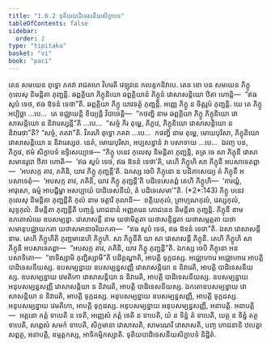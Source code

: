 ```yaml
---
title: "1.6.2 ទុតិយបាដិទេសនីយសិក្ខាបទ"
tableOfContents: false
sidebar:
  order: 2
type: "tipitaka"
basket: "vi"
book: "paci"
---
```



<DynamicBreadcrumb />

<Division number="557" book="paci">

<Paragraph number="1613" book="paci">
តេន សមយេន ពុទ្ធោ ភគវា រាជគហេ វិហរតិ វេឡុវនេ កលន្ទកនិវាបេ. តេន ខោ បន សមយេន ភិក្ខូ កុលេសុ និមន្តិតា ភុញ្ជន្តិ. ឆព្ពគ្គិយា ភិក្ខុនិយោ ឆព្ពគ្គិយានំ ភិក្ខូនំ វោសាសន្តិយោ ឋិតា ហោន្តិ—  “ឥធ សូបំ ទេថ, ឥធ ឱទនំ ទេថា”តិ. ឆព្ពគ្គិយា ភិក្ខូ យាវទត្ថំ ភុញ្ជន្តិ. អញ្ញេ ភិក្ខូ ន ចិត្តរូបំ ភុញ្ជន្តិ.
</Paragraph>

<Paragraph number="1614" book="paci">
យេ តេ ភិក្ខូ អប្បិច្ឆា …បេ…  តេ ឧជ្ឈាយន្តិ ខិយ្យន្តិ វិបាចេន្តិ—  “កថញ្ហិ នាម ឆព្ពគ្គិយា ភិក្ខូ ភិក្ខុនិយោ វោសាសន្តិយោ ន និវារេស្សន្តី”តិ …បេ…  “សច្ចំ កិរ តុម្ហេ, ភិក្ខវេ, ភិក្ខុនិយោ វោសាសន្តិយោ ន និវារេថា”តិ? “សច្ចំ, ភគវា”តិ. វិគរហិ ពុទ្ធោ ភគវា …បេ…  កថញ្ហិ នាម តុម្ហេ, មោឃបុរិសា, ភិក្ខុនិយោ វោសាសន្តិយោ ន និវារេស្សថ. នេតំ, មោឃបុរិសា, អប្បសន្នានំ វា បសាទាយ …បេ…  ឯវញ្ច បន, ភិក្ខវេ, ឥមំ សិក្ខាបទំ ឧទ្ទិសេយ្យាថ—
</Paragraph>

</Division>
<Division number="558" book="paci">

<Paragraph number="1615" book="paci">
<Emphasis>“ភិក្ខូ បនេវ កុលេសុ និមន្តិតា ភុញ្ជន្តិ, តត្រ ចេ សា ភិក្ខុនី វោសាសមានរូបា ឋិតា ហោតិ—  ‘ឥធ សូបំ ទេថ, ឥធ ឱទនំ ទេថា’តិ, តេហិ ភិក្ខូហិ សា ភិក្ខុនី អបសាទេតព្ពា—  ‘អបសក្ក តាវ, ភគិនិ, យាវ ភិក្ខូ ភុញ្ជន្តី’តិ. ឯកស្ស ចេបិ ភិក្ខុនោ ន បដិភាសេយ្យ តំ ភិក្ខុនឹ អបសាទេតុំ—  ‘អបសក្ក តាវ, ភគិនិ, យាវ ភិក្ខូ ភុញ្ជន្តី’តិ បដិទេសេតព្ពំ តេហិ ភិក្ខូហិ—  ‘គារយ្ហំ, អាវុសោ, ធម្មំ អាបជ្ជិម្ហា អសប្បាយំ បាដិទេសនីយំ, តំ បដិទេសេមា’”</Emphasis>តិ. (*2*:<Emphasis>143</Emphasis>)
</Paragraph>

</Division>
<Division number="559" book="paci">

<Paragraph number="1616" book="paci">
<Emphasis>ភិក្ខូ បនេវ កុលេសុ និមន្តិតា ភុញ្ជន្តី</Emphasis>តិ កុលំ នាម ចត្តារិ កុលានិ—  ខត្តិយកុលំ, ព្រាហ្មណកុលំ, វេស្សកុលំ, សុទ្ទកុលំ.
</Paragraph>

<Paragraph number="1617" book="paci">
<Emphasis>និមន្តិតា ភុញ្ជន្តី</Emphasis>តិ បញ្ចន្នំ ភោជនានំ អញ្ញតរេន ភោជនេន និមន្តិតា ភុញ្ជន្តិ.
</Paragraph>

<Paragraph number="1618" book="paci">
<Emphasis>ភិក្ខុនី</Emphasis> នាម ឧភតោសំឃេ ឧបសម្បន្នា.
</Paragraph>

<Paragraph number="1619" book="paci">
<Emphasis>វោសាសន្តី</Emphasis> នាម យថាមិត្តតា យថាសន្ទិដ្ឋតា យថាសម្ភត្តតា យថាសមានុបជ្ឈាយកតា យថាសមានាចរិយកតា—  “ឥធ សូបំ ទេថ, ឥធ ឱទនំ ទេថា”តិ. ឯសា វោសាសន្តី នាម.
</Paragraph>

<Paragraph number="1620" book="paci">
<Emphasis>តេហិ ភិក្ខូហី</Emphasis>តិ ភុញ្ជមានេហិ ភិក្ខូហិ.
</Paragraph>

<Paragraph number="1621" book="paci">
<Emphasis>សា ភិក្ខុនី</Emphasis>តិ យា សា វោសាសន្តី ភិក្ខុនី.
</Paragraph>

<Paragraph number="1622" book="paci">
តេហិ ភិក្ខូហិ សា ភិក្ខុនី អបសាទេតព្ពា—  “អបសក្ក តាវ, ភគិនិ, យាវ ភិក្ខូ ភុញ្ជន្តី”តិ. ឯកស្ស ចេបិ ភិក្ខុនោ អនបសាទិតោ—  “ខាទិស្សាមិ ភុញ្ជិស្សាមី”តិ បដិគ្គណ្ហាតិ, អាបត្តិ ទុក្កដស្ស. អជ្ឈោហារេ អជ្ឈោហារេ អាបត្តិ បាដិទេសនីយស្ស.
</Paragraph>

</Division>
<Division number="560" book="paci">

<Paragraph number="1623" book="paci">
ឧបសម្បន្នាយ ឧបសម្បន្នសញ្ញី វោសាសន្តិយា ន និវារេតិ, អាបត្តិ បាដិទេសនីយស្ស. ឧបសម្បន្នាយ វេមតិកោ វោសាសន្តិយា ន និវារេតិ, អាបត្តិ បាដិទេសនីយស្ស. ឧបសម្បន្នាយ អនុបសម្បន្នសញ្ញី វោសាសន្តិយា ន និវារេតិ, អាបត្តិ បាដិទេសនីយស្ស.
</Paragraph>

<Paragraph number="1624" book="paci">
ឯកតោឧបសម្បន្នាយ វោសាសន្តិយា ន និវារេតិ, អាបត្តិ ទុក្កដស្ស. អនុបសម្បន្នាយ ឧបសម្បន្នសញ្ញី, អាបត្តិ ទុក្កដស្ស. អនុបសម្បន្នាយ វេមតិកោ, អាបត្តិ ទុក្កដស្ស. អនុបសម្បន្នាយ អនុបសម្បន្នសញ្ញី, អនាបត្តិ.
</Paragraph>

</Division>
<Division number="561" book="paci">

<Paragraph number="1625" book="paci">
អនាបត្តិ—  អត្តនោ ភត្តំ ទាបេតិ ន ទេតិ, អញ្ញេសំ ភត្តំ ទេតិ ន ទាបេតិ, យំ ន ទិន្នំ តំ ទាបេតិ, យត្ថ ន ទិន្នំ តត្ថ ទាបេតិ, សព្ពេសំ សមកំ ទាបេតិ, សិក្ខមានា វោសាសតិ, សាមណេរី វោសាសតិ, បញ្ច ភោជនានិ ឋបេត្វា សព្ពត្ថ, អនាបត្តិ, ឧម្មត្តកស្ស, អាទិកម្មិកស្សាតិ.

</Paragraph>
</Division>

<Paragraph number="1626" type="center" book="paci">
ទុតិយបាដិទេសនីយសិក្ខាបទំ និដ្ឋិតំ.
</Paragraph>